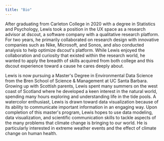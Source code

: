 ```yaml
---
title: "Bio"
---
```


After graduating from Carleton College in 2020 with a degree in Statistics and Psychology, Lewis took a position in the UX space as a research advisor at dscout, a software company with a qualitative research platform. For two years, he primarily collaborated on research design with innovative companies such as Nike, Microsoft, and Sonos, and also conducted analysis to help optimize dscout\'s platform. While Lewis enjoyed the collaboration and curiosity that existed within the research world, he wanted to apply the breadth of skills acquired from both college and this dscout experience toward a cause he cares deeply about.

Lewis is now pursuing a Master\'s Degree in Environmental Data Science from the Bren School of Science & Management at UC Santa Barbara. Growing up with Scottish parents, Lewis spent many summers on the west coast of Scotland where he developed a keen interest in the natural world, spending many hours exploring and understanding life in the tide pools. A watercolor enthusiast, Lewis is drawn toward data visualization because of its ability to communicate important information in an engaging way. Upon completion of this master\'s program, Lewis hopes to use data modeling, data visualization, and scientific communication skills to tackle aspects of the many problems that climate change is bringing to our world. He is particularly interested in extreme weather events and the effect of climate change on human health.
